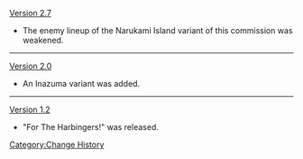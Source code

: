 [[Version 2.7]]
* The enemy lineup of the Narukami Island variant of this commission was weakened.
----
[[Version 2.0]]
*An Inazuma variant was added.
----
[[Version 1.2]]
*"For The Harbingers!" was released.
<noinclude>[[Category:Change History]]</noinclude>